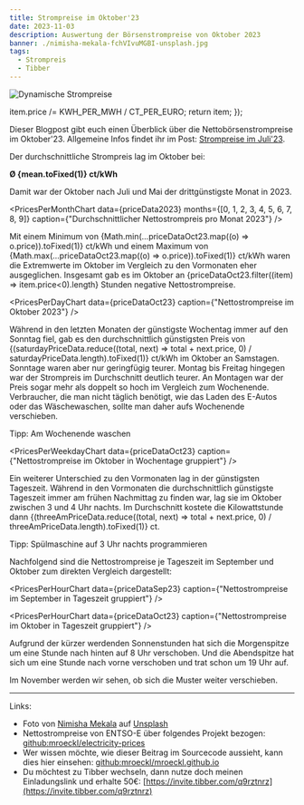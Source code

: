 ```yaml
---
title: Strompreise im Oktober'23
date: 2023-11-03
description: Auswertung der Börsenstrompreise von Oktober 2023
banner: ./nimisha-mekala-fchVIvuMGBI-unsplash.jpg
tags:
  - Strompreis
  - Tibber
---
```


![Dynamische Strompreise](./nimisha-mekala-fchVIvuMGBI-unsplash.jpg)


  item.price /= KWH_PER_MWH / CT_PER_EURO;
  return item;
});


Dieser Blogpost gibt euch einen Überblick über die Nettobörsenstrompreise im Oktober'23.
Allgemeine Infos findet ihr im Post: [Strompreise im Juli'23](./strompreise-im-juli-23).

Der durchschnittliche Strompreis lag im Oktober bei:

<p style={{ textAlign: "center" }}>
  <b>&#216; {mean.toFixed(1)} ct/kWh</b>
</p>

Damit war der Oktober nach Juli und Mai der drittgünstigste Monat in 2023.

<PricesPerMonthChart
  data={priceData2023}
  months={[0, 1, 2, 3, 4, 5, 6, 7, 8, 9]}
  caption={"Durchschnittlicher Nettostrompreis pro Monat 2023"}
/>

Mit einem Minimum von {Math.min(...priceDataOct23.map((o) => o.price)).toFixed(1)} ct/kWh und einem Maximum von {Math.max(...priceDataOct23.map((o) => o.price)).toFixed(1)} ct/kWh waren die Extremwerte im Oktober im Vergleich zu den Vormonaten eher ausgeglichen.
Insgesamt gab es im Oktober an {priceDataOct23.filter((item) => item.price<0).length} Stunden negative Nettostrompreise.

<PricesPerDayChart data={priceDataOct23} caption={"Nettostrompreise im Oktober 2023"} />


Während in den letzten Monaten der günstigste Wochentag immer auf den Sonntag fiel, gab es den durchschnittlich günstigsten Preis von {(saturdayPriceData.reduce((total, next) => total + next.price, 0) / saturdayPriceData.length).toFixed(1)} ct/kWh im Oktober an Samstagen.
Sonntage waren aber nur geringfügig teurer.
Montag bis Freitag hingegen war der Strompreis im Durchschnitt deutlich teurer.
An Montagen war der Preis sogar mehr als doppelt so hoch im Vergleich zum Wochenende.
Verbraucher, die man nicht täglich benötigt, wie das Laden des E-Autos oder das Wäschewaschen, sollte man daher aufs Wochenende verschieben.

<Message>Tipp: Am Wochenende waschen</Message>

<PricesPerWeekdayChart data={priceDataOct23} caption={"Nettostrompreise im Oktober in Wochentage gruppiert"} />


Ein weiterer Unterschied zu den Vormonaten lag in der günstigsten Tageszeit.
Während in den Vormonaten die durchschnittlich günstigste Tageszeit immer am frühen Nachmittag zu finden war, lag sie im Oktober zwischen 3 und 4 Uhr nachts.
Im Durchschnitt kostete die Kilowattstunde dann {(threeAmPriceData.reduce((total, next) => total + next.price, 0) / threeAmPriceData.length).toFixed(1)} ct.

<Message>Tipp: Spülmaschine auf 3 Uhr nachts programmieren</Message>

Nachfolgend sind die Nettostrompreise je Tageszeit im September und Oktober zum direkten Vergleich dargestellt:

<PricesPerHourChart data={priceDataSep23} caption={"Nettostrompreise im September in Tageszeit gruppiert"} />

<PricesPerHourChart data={priceDataOct23} caption={"Nettostrompreise im Oktober in Tageszeit gruppiert"} />


Aufgrund der kürzer werdenden Sonnenstunden hat sich die Morgenspitze um eine Stunde nach hinten auf 8 Uhr verschoben.
Und die Abendspitze hat sich um eine Stunde nach vorne verschoben und trat schon um 19 Uhr auf.

Im November werden wir sehen, ob sich die Muster weiter verschieben.

---

Links:

- Foto von [Nimisha Mekala](https://unsplash.com/de/@nimisha_mekala?utm_source=unsplash&utm_medium=referral&utm_content=creditCopyText) auf [Unsplash](https://unsplash.com/de/fotos/fchVIvuMGBI?utm_source=unsplash&utm_medium=referral&utm_content=creditCopyText)
- Nettostrompreise von ENTSO-E über folgendes Projekt bezogen: [github:mroeckl/electricity-prices](https://github.com/mroeckl/electricity-prices)
- Wer wissen möchte, wie dieser Beitrag im Sourcecode aussieht, kann dies hier einsehen: [github:mroeckl/mroeckl.github.io](https://github.com/mroeckl/mroeckl.github.io/tree/master/content/posts/2023/11/03)
- Du möchtest zu Tibber wechseln, dann nutze doch meinen Einladungslink und erhalte 50€: [https://invite.tibber.com/q9rztnrz](https://invite.tibber.com/q9rztnrz)
